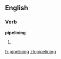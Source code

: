 ==English==

===Verb===
'''pipelining'''

# {{present participle of|pipeline}}

[[fr:pipelining]]
[[zh:pipelining]]